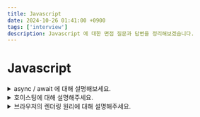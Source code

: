 ```yaml
---
title: Javascript
date: 2024-10-26 01:41:00 +0900
tags: ['interview']
description: Javascript 에 대한 면접 질문과 답변을 정리해보겠습니다.
---
```


# Javascript

<details>
	<summary className={"text-white"}>async / await 에 대해 설명해보세요.</summary>
	<div className={"ml-5 mr-5 mt-1 mb-2 text-sm"}>
		async/await 는 ES2017에 도입된 비동기 처리 문법입니다.<br />
		이 문법을 통해 비동기 작업을 보다 직관적이고 간결하게 작성할 수 있습니다.<br />
		`async` 함수는 항상 `Promise` 객체를 반환하며, 내부에서 `await` 키워드를 이용해 비동기 작업이 완료될 때까지 기다릴 수 있습니다.
		await 는 비동기 작업의 결과를 받을 때까지 대기하는 역할을 하여, 코드 흐름을 동기식으로 작성한 것처럼 읽기 쉽게 만들어 줍니다.
		async/await 는 기존의 `.then()`을 이용한 Promise 체인보다 가독성을 높이고, 복잡한 비동기 로직을 간편하게 처리할 수 있게 해줍니다.
	</div>
</details>

<details>
	<summary className={"text-white"}>호이스팅에 대해 설명해주세요.</summary>
	<div className={"ml-5 mr-5 mt-1 mb-2 text-sm"}>
		호이스팅은 자바스크립트에서 변수와 함수 선언이 해당 스코프의 최상단으로 끌어올려지는 현상입니다. 이를 통해 코드에서 변수를 선언하기 전에 참조할 수 있지만, 주의할 점이 있습니다:
		1.	변수 호이스팅
			- var로 선언된 변수는 선언만 호이스팅되며 초기화는 실제 코드 위치에서 이루어집니다. 따라서 초기화 전에 접근하면 undefined가 반환됩니다.
			- let과 const는 호이스팅되지만 *일시적 사각지대(Temporal Dead Zone)* 가 존재하여 선언 전에 접근하면 오류가 발생합니다.
		2.	함수 호이스팅
			- 함수 선언문(function)은 선언과 동시에 호이스팅되므로, 선언하기 전에 호출할 수 있습니다.
			- 함수 표현식(const fn = function() { })은 변수 호이스팅의 규칙을 따르므로, 선언 전에 호출하면 오류가 발생합니다.

		호이스팅은 변수와 함수의 선언을 최상단으로 끌어올리는 메커니즘이지만, 변수의 경우 let, const와 var에 따라 동작이 다르므로 주의가 필요합니다.
	</div>
</details>

<details>
	<summary className={"text-white"}>브라우저의 렌더링 원리에 대해 설명해주세요.</summary>
	<div className={"ml-5 mr-5 mt-1 mb-2 text-sm"}>
		크게 6가지 단계로 나뉘게 됩니다.
		1. **HTML** 을 파싱 후, **DOM** 트리를 생성합니다.
		2. **CSS** 를 파싱 후, **CSSOM** 트리를 생성합니다.
		3. **JavaScript** 를 실행합니다.<br />
			3-1. 이때, HTML 중간에 `<script>` 태그가 있다면, HTML 파싱을 중단하고 JavaScript를 실행합니다.
		4. **DOM** 트리와 **CSSOM** 트리를 결합하여 **렌더 트리**를 생성합니다.<br />
			4-1. 렌더 트리는 화면에 표시되는 요소만으로 구성됩니다.<br />
			4-2. 예를 들어, `display: none`으로 숨겨진 요소는 렌더 트리에 포함되지 않습니다.
		5. 뷰포트 기반으로 렌더트리의 각 노드가 가지는 위치와 크기를 계산합니다.<br />
			5-1. 이 단계를 **Layout** 단계라고 부릅니다.
		6. 계산한 위치와 크기를 바탕으로 화면에 픽셀을 그립니다.<br />
			6-1. 이 단계를 **Paint** 단계라고 부릅니다.
	</div>
</details>

<details>
	<summary className={"text-white"}>렉시컬스코프란 무엇일까요?</summary>
	<div className={"ml-5 mr-5 mt-1 mb-2 text-sm"}>
		직역하면 **어휘적 범위**로, 함수를 어디서 호출했는지가 아닌 **어디에 선언했는지**에 따라 결정되는 스코프입니다.<br />
		자바스크립트는 렉시컬스코프를 따르는데요, 이는 함수를 선언할 때의 위치에 따라 상위 스코프가 결정된다는 것을 의미합니다.
		따라서 함수를 어디에서 **호출**했는지가 아닌, 함수를 어디에 **선언**했는지에 따라 상위 스코프가 결정됩니다.<br />
		간단하게 말하면, 함수를 **선언할 때의 위치**에 따라 함수의 **상위 스코프가 결정**되는 것입니다.
	</div>
</details>